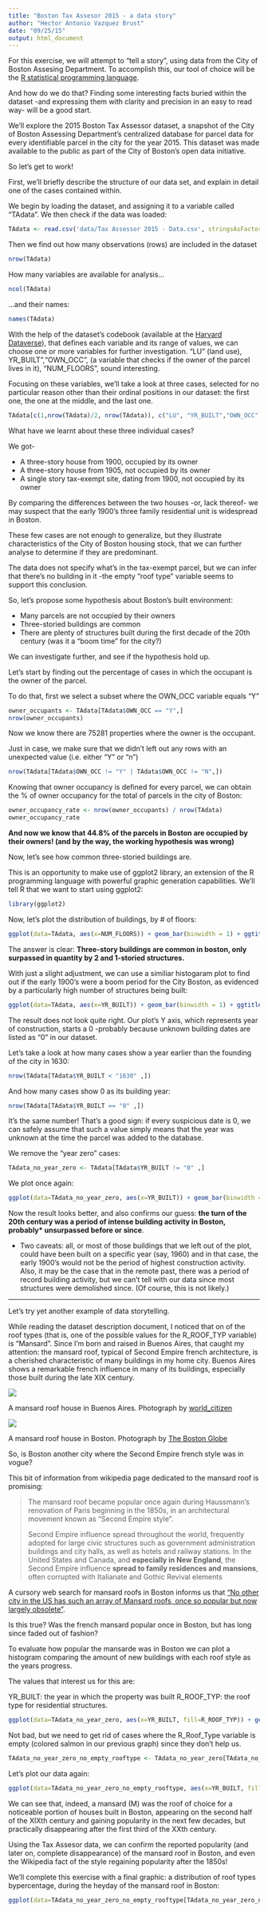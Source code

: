 ```yaml
---
title: "Boston Tax Assesor 2015 - a data story"
author: "Hector Antonio Vazquez Brust"
date: "09/25/15"
output: html_document
---
```


For this exercise, we will attempt to "tell a story", using data from the City of Boston Assesing Department. To accomplish this, our tool of choice will be the [R statistical programming language](https://www.r-project.org/). 

And how do we do that? Finding some interesting facts buried within the dataset -and expressing them with clarity and precision in an easy to read way- will be a good start.

We'll explore the 2015 Boston Tax Assessor dataset, a snapshot of the City of Boston Assessing Department’s centralized database for parcel data for every identifiable parcel in the city for the year 2015. This dataset was made available to the public as part of the City of Boston’s open data initiative.

So let's get to work!

First, we'll briefly describe the structure of our data set, and explain in detail one of the cases contained within.

We begin by loading the dataset, and assigning it to a variable called "TAdata". We then check if the data was loaded:


```r
TAdata <- read.csv('data/Tax Assessor 2015 - Data.csv', stringsAsFactors = FALSE)
```

Then we find out how many observations (rows) are included in the dataset

```r
nrow(TAdata)
```

How many variables are available for analysis...

```r
ncol(TAdata)
```

...and their names:

```r
names(TAdata)
```


With the help of the dataset's codebook (available at the [Harvard Dataverse](https://dataverse.harvard.edu/)), that defines each variable and its range of values, we can choose one or more variables for further investigation. "LU" (land use), YR_BUILT","OWN_OCC", (a variable that checks if the owner of the parcel lives in it), "NUM_FLOORS", sound interesting. 

Focusing on these variables, we'll take a look at three cases, selected for no particular reason other than their ordinal positions in our dataset: the first one, the one at the middle, and the last one. 

```r
TAdata[c(1,nrow(TAdata)/2, nrow(TAdata)), c("LU", "YR_BUILT","OWN_OCC", "NUM_FLOORS")]
```

What have we learnt about these three individual cases?

We got-

* A three-story house from 1900, occupied by its owner
* A three-story house from 1905, not occupied by its owner
* A single story tax-exempt site, dating from 1900, not occupied by its owner

By comparing the differences between the two houses -or, lack thereof- we may suspect that the early 1900's three family residential unit is widespread in Boston. 

These few cases are not enough to generalize, but they illustrate characteristics of the City of Boston housing stock, that we can further analyse to determine if they are predominant.

The data does not specify what's in the tax-exempt parcel, but we can infer that there's no building in it -the empty "roof type" variable seems to support this conclusion.

So, let's propose some hypothesis about Boston's built environment: 

* Many parcels are not occupied by their owners
* Three-storied buildings are common
* There are plenty of structures built during the first decade of the 20th century (was it a "boom time" for the city?)

We can investigate further, and see if the hypothesis hold up.

Let's start by finding out the percentage of cases in which the occupant is the owner of the parcel.

To do that, first we select a subset where the OWN_OCC variable equals "Y"

```r
owner_occupants <- TAdata[TAdata$OWN_OCC == "Y",]
nrow(owner_occupants)
```

Now we know there are 75281 properties where the owner is the occupant.

Just in case, we make sure that we didn't left out any rows with an unexpected value (i.e. either "Y" or "n")

```r
nrow(TAdata[TAdata$OWN_OCC != "Y" | TAdata$OWN_OCC != "N",])
```

Knowing that owner occupancy is defined for every parcel, we can obtain the % of owner occupancy for the total of parcels in the city of Boston:

```r
owner_occupancy_rate <- nrow(owner_occupants) / nrow(TAdata)
owner_occupancy_rate
```

__And now we know that 44.8% of the parcels in Boston are occupied by their owners! (and by the way, the working hypothesis was wrong)__

Now, let's see how common three-storied buildings are.

This is an opportunity to make use of ggplot2 library, an extension of the R programming language with powerful graphic generation capabilities. We'll tell R that we want to start using ggplot2: 

```r
library(ggplot2)
```


Now, let's plot the distribution of buildings, by # of floors:

```r
ggplot(data=TAdata, aes(x=NUM_FLOORS)) + geom_bar(binwidth = 1) + ggtitle("Boston: Parcels by floor #")
```

The answer is clear: __Three-story buildings are common in boston, only surpassed in quantity by 2 and 1-storied structures.__

With just a slight adjustment, we can use a similiar histogaram plot to find out if the early 1900's were a boom period for the City Boston, as evidenced by a particularly high number of structures being built: 

```r
ggplot(data=TAdata, aes(x=YR_BUILT)) + geom_bar(binwidth = 1) + ggtitle("Boston: Structures built by year")
```

The result does not look quite right. Our plot's Y axis, which represents year of construction, starts a 0 -probably because unknown building dates are listed as "0" in our dataset.

Let's take a look at how many cases show a year earlier than the founding of the city in 1630:

```r
nrow(TAdata[TAdata$YR_BUILT < "1630" ,])
```

And how many cases show 0 as its building year:

```r
nrow(TAdata[TAdata$YR_BUILT == "0" ,])
```

It's the same number! That's a good sign: if every suspicious date is 0, we can safely assume that such a value simply means that the year was unknown at the time the parcel was added to the database.

We remove the "year zero" cases:

```r
TAdata_no_year_zero <- TAdata[TAdata$YR_BUILT != "0" ,]
```

We plot once again:

```r
ggplot(data=TAdata_no_year_zero, aes(x=YR_BUILT)) + geom_bar(binwidth = 1) + ggtitle("Boston: Structures built by year")
```

Now the result looks better, and also confirms our guess: __the turn of the 20th century was a period of intense building activity in Boston, probably* unsurpassed before or since__.

* Two caveats: all, or most of those buildings that we left out of the plot, could have been built on a specific year (say, 1960) and in that case, the early 1900's would not be the period of highest construction activity. Also, it may be the case that in the remote past, there was a period of record building activity, but we can't tell with our data since most structures were demolished since. (Of course, this is not likely.)

---------------

Let's try yet another example of data storytelling.

While reading the dataset description document, I noticed that on of the roof types (that is, one of the possible values for the R_ROOF_TYP variable) is "Mansard". Since I'm born and raised in Buenos Aires, that caught my attention: the mansard roof, typical of Second Empire french architecture, is a cherished characteristic of many buildings in my home city. Buenos Aires shows a remarkable french influence in many of its buildings, especially those built during the late XIX century.

![](http://photos.wikimapia.org/p/00/01/22/75/37_big.jpg)

A mansard roof house in Buenos Aires. Photograph by [world_citizen](http://wikimapia.org/#lang=en&lat=42.361600&lon=-71.067400&z=12&m=b&show=/user/201963/)


![](http://cache.boston.com/bonzai-fba/Globe_Photo/2008/01/03/1199380220_7715.jpg)

A mansard roof house in Boston. Photograph by [The Boston Globe](http://www.boston.com/realestate/gallery/homeoftheweek/010608/)


So, is Boston another city where the Second Empire french style was in vogue?

This bit of information from wikipedia page dedicated to the mansard roof is promising:

>The mansard roof became popular once again during Haussmann's renovation of Paris beginning in the 1850s, in an architectural movement known as "Second Empire style".
>
>Second Empire influence spread throughout the world, frequently adopted for large civic structures such as government administration buildings and city halls, as well as hotels and railway stations. In the United States and Canada, and __especially in New England__, the Second Empire influence __spread to family residences and mansions__, often corrupted with Italianate and Gothic Revival elements
>

A cursory web search for mansard roofs in Boston informs us that ["No other city in the US has such an array of Mansard roofs, once so popular but now largely obsolete"](http://playlists.alexanderstreet.com/Playlists/View/335235).

Is this true? Was the french mansard popular once in Boston, but has long since faded out of fashion?

To evaluate how popular the mansarde was in Boston we can plot a histogram comparing the amount of new buildings with each roof style as the years progress.

The values that interest us for this are:

YR_BUILT: the year in which the property was built
R_ROOF_TYP: the roof type for residential structures.

```r
ggplot(data=TAdata_no_year_zero, aes(x=YR_BUILT, fill=R_ROOF_TYP)) + geom_bar(binwidth = 50) + ggtitle("Boston: yearly building construction, by roof type")
```


Not bad, but we need to get rid of cases where the R_Roof_Type variable is empty (colored salmon in our previous graph) since they don't help us. 

```r
TAdata_no_year_zero_no_empty_rooftype <- TAdata_no_year_zero[TAdata_no_year_zero$R_ROOF_TYP != "" ,]
```

Let's plot our data again:

```r
ggplot(data=TAdata_no_year_zero_no_empty_rooftype, aes(x=YR_BUILT, fill=R_ROOF_TYP)) + geom_bar(binwidth = 25) + ggtitle("Boston: yearly building construction, by roof type")
```

We can see that, indeed, a mansard (M) was the roof of choice for a noticeable portion of houses built in Boston, appearing on the second half of the XIXth century and gaining popularity in the next few decades, but practically disappearing after the first third of the XXth century. 

Using the Tax Assesor data, we can confirm the reported popularity (and later on, complete disappearance) of the mansard roof in Boston, and even the Wikipedia fact of the style regaining popularity after the 1850s!

We'll complete this exercise with a final graphic: a distribution of roof types bypercentage, during the heyday of the mansard roof in Boston:

```r
ggplot(data=TAdata_no_year_zero_no_empty_rooftype[TAdata_no_year_zero_no_empty_rooftype$YR_BUILT > 1800 & TAdata_no_year_zero_no_empty_rooftype$YR_BUILT < 1930,], aes(x=YR_BUILT, fill=R_ROOF_TYP)) + geom_bar(position = "fill", binwidth = 1) + ggtitle("Boston: yearly building construction\npercentage by roof type. 1840 - 1930")
```

